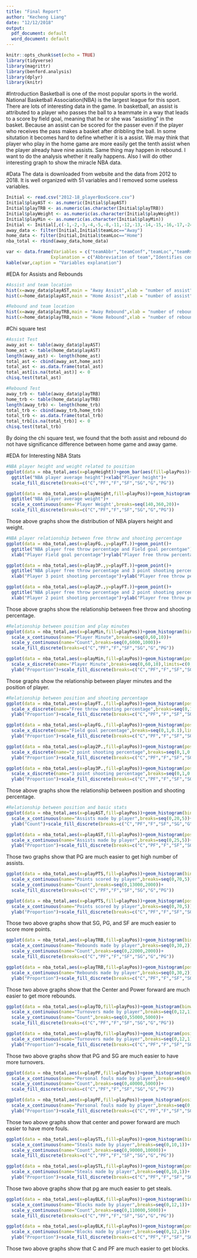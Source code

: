 ```yaml
---
title: "Final Report"
author: "Kecheng Liang"
date: "12/12/2018"
output:
  pdf_document: default
  word_document: default
---
```


```r
knitr::opts_chunk$set(echo = TRUE)
library(tidyverse)
library(magrittr)
library(benford.analysis)
library(dplyr)
library(knitr)
```

#Introduction
Basketball is one of the most popular sports in the world. National Basketball Association(NBA) is the largest league for this sport. There are lots of interesting data in the game. In basketball, an assist is attributed to a player who passes the ball to a teammate in a way that leads to a score by field goal, meaning that he or she was "assisting" in the basket. Because an assist can be scored for the passer even if the player who receives the pass makes a basket after dribbling the ball. In some situtation it becomes hard to define whether it is a assist. We may think that player who play in the home game are more easily get the tenth assist when the player already have nine assists. Same thing may happen in rebound. I want to do the analysis whether it really happens. Also I will do other interesting graph to show the miracle NBA data.

#Data
The data is downloaded from website and the data from 2012 to 2018. It is well organized with 51 variables and I removed some useless variables.
```r
Initial <- read.csv("2012-18_playerBoxScore.csv")
Initial$playAST <- as.numeric(Initial$playAST)
Initial$playTRB <- as.numeric(as.character(Initial$playTRB))
Initial$playWeight <- as.numeric(as.character(Initial$playWeight))
Initial$playMin <- as.numeric(as.character(Initial$playMin))
Initial <- Initial[,c(-1,-2,-3,-4,-5,-8,-11,-12,-13,-14,-15,-16,-17,-24,-48,-49,-50,-51)]
away_data <- filter(Initial,Initial$teamLoc=="Away")
home_data <- filter(Initial,Initial$teamLoc=="Home")
nba_total <- rbind(away_data,home_data)
```

```r
var <- data.frame(Variables = c("teamAbbr","teamConf","teamLoc","teamRslt","playDispNm","playStat","playMin","playPos","playHeight","playWeight","playPTS","playAST","playTO","playSTL","playBLK","playPF","playFGA","playFGM","playFG.","play2PA","play2PM","play2P.","play3PA","play3PM","play3P.","playFTA","playFTM","playFT.","playORB","playDRB","playTRB","opptAbbr","opptConf"),
                 Explanation = c("Abbreviation of team","Identifies conference of team","Identifies whether team is home or visitor","Identifies whether team has won or lost","Player display name","Identifies staring status of player","Player minutes on floor","Player position during game","Player height","Player weight","Points scored by player","Assists made by player","Turnovers made by player","Steals made by player","Blocks  made by player","Personal fouls made by player","Field goal attempts made by player","Field goal shots made by player","Field goal percentage made by player","Two point attempts made by player","Two point shots made by player","Two point percentage made by player","Three point attempts  made by player","Three point shots made by player","Three point percentage made by player","Free throw attempts made by player","Free throw shots made by player","Free throw percentage made by player","Offensive rebounds made by player","Defensive rebounds made by player","Total rebounds made by player","AAbbreviAtion of opponent","Identifies conference of opponent"))
kable(var,caption = "Variables explanation")
```

#EDA for Assists and Rebounds
```r
#Assist and team location
hist(x=away_data$playAST,main = "Away Assist",xlab = "number of assist")
hist(x=home_data$playAST,main = "Home Assist",xlab = "number of assist")

#Rebound and team location
hist(x=away_data$playTRB,main = "Away Rebound",xlab = "number of rebound")
hist(x=home_data$playTRB,main = "Home Rebound",xlab = "number of rebound")
```

#Chi square test
```r
#Assist Test
away_ast <- table(away_data$playAST)
home_ast <- table(home_data$playAST)
length(away_ast) <- length(home_ast)
total_ast <- cbind(away_ast,home_ast)
total_ast <- as.data.frame(total_ast)
total_ast[is.na(total_ast)] <- 0
chisq.test(total_ast)

#Rebound Test
away_trb <- table(away_data$playTRB)
home_trb <- table(home_data$playTRB)
length(away_trb) <- length(home_trb)
total_trb <- cbind(away_trb,home_trb)
total_trb <- as.data.frame(total_trb)
total_trb[is.na(total_trb)] <- 0
chisq.test(total_trb)
```
By doing the chi square test, we found that the both assist and rebound do not have significance difference between home game and away game.

#EDA for Interesting NBA Stats
```r
#NBA player height and weight related to position
ggplot(data = nba_total,aes(x=playHeight))+geom_bar(aes(fill=playPos))+
  ggtitle("NBA player average height")+xlab("Player height")+
  scale_fill_discrete(breaks=c("C","PF","F","SF","SG","G","PG"))

ggplot(data = nba_total,aes(x=playWeight,fill=playPos))+geom_histogram(binwidth = 5)+
  ggtitle("NBA player average weight")+
  scale_x_continuous(name='Player Weight',breaks=seq(140,360,20))+
  scale_fill_discrete(breaks=c("C","PF","F","SF","SG","G","PG"))
```
Those above graphs show the distribution of NBA players height and weight.

```r
#NBA player relationship between free throw and shooting percentage
ggplot(data = nba_total,aes(x=playFG.,y=playFT.))+geom_point()+
  ggtitle("NBA player free throw percentage and Field goal percentgae")+
  xlab("Player Field goal percentage")+ylab("Player free throw percentage")

ggplot(data = nba_total,aes(x=play3P.,y=playFT.))+geom_point()+
  ggtitle("NBA player free throw percentage and 3 point shooting percentgae")+
  xlab("Player 3 point shooting percentage")+ylab("Player free throw percentage")

ggplot(data = nba_total,aes(x=play2P.,y=playFT.))+geom_point()+
  ggtitle("NBA player free throw percentage and 2 point shooting percentgae")+
  xlab("Player 2 point shooting percentage")+ylab("Player free throw percentage")
```
Those above graphs show the relationship between free throw and shooting percentage.

```r
#Relationship between position and play minutes
ggplot(data = nba_total,aes(x=playMin,fill=playPos))+geom_histogram(binwidth = 1)+
  scale_x_continuous(name="Player Minute",breaks=seq(0,60,10))+
  scale_y_continuous(name="Count",breaks=seq(0,6000,1000))+
  scale_fill_discrete(breaks=c("C","PF","F","SF","SG","G","PG"))

ggplot(data = nba_total,aes(x=playMin,fill=playPos))+geom_histogram(position = "fill",binwidth = 1)+
  scale_x_discrete(name='Player Minute',breaks=seq(0,60,10),limits=c(0,60))+
  ylab("Proportion")+scale_fill_discrete(breaks=c("C","PF","F","SF","SG","G","PG"))
```
Those graphs show the relationship between player minutes and the position of player.

```r
#Relationship between position and shooting percentage
ggplot(data = nba_total,aes(x=playFT.,fill=playPos))+geom_histogram(position = "fill",binwidth = 0.1)+
  scale_x_discrete(name="Free throw shooting percentage",breaks=seq(0,1,0.1),limits=c(0,1))+
  ylab("Proportion")+scale_fill_discrete(breaks=c("C","PF","F","SF","SG","G","PG"))

ggplot(data = nba_total,aes(x=playFG.,fill=playPos))+geom_histogram(position = "fill",binwidth = 0.1)+
  scale_x_discrete(name="Field goal percentage",breaks=seq(0,1,0.1),limits=c(0,1))+
  ylab("Proportion")+scale_fill_discrete(breaks=c("C","PF","F","SF","SG","G","PG"))

ggplot(data = nba_total,aes(x=play2P.,fill=playPos))+geom_histogram(position = "fill",binwidth = 0.1)+
  scale_x_discrete(name="2 point shooting percentage",breaks=seq(0,1,0.1),limits=c(0,1))+
  ylab("Proportion")+scale_fill_discrete(breaks=c("C","PF","F","SF","SG","G","PG"))

ggplot(data = nba_total,aes(x=play3P.,fill=playPos))+geom_histogram(position = "fill",binwidth = 0.1)+
  scale_x_discrete(name="3 point shooting percentage",breaks=seq(0,1,0.1),limits=c(0,1))+
  ylab("Proportion")+scale_fill_discrete(breaks=c("C","PF","F","SF","SG","G","PG"))
```
Those above graphs show the relationship between position and shooting percentage.

```r
#Relationship between position and basic stats
ggplot(data = nba_total,aes(x=playAST,fill=playPos))+geom_histogram(binwidth = 1)+
  scale_x_continuous(name="Assists made by player",breaks=seq(0,20,5))+
  ylab("Count")+scale_fill_discrete(breaks=c("C","PF","F","SF","SG","G","PG"))

ggplot(data = nba_total,aes(x=playAST,fill=playPos))+geom_histogram(position="fill",binwidth = 1)+
  scale_x_continuous(name="Assists made by player",breaks=seq(0,25,5))+
  ylab("Proportion")+scale_fill_discrete(breaks=c("C","PF","F","SF","SG","G","PG"))
```
Those two graphs show that PG are much easier to get high number of assists.

```r
ggplot(data = nba_total,aes(x=playPTS,fill=playPos))+geom_histogram(binwidth = 1)+
  scale_x_continuous(name="Points scored by player",breaks=seq(0,70,5))+
  scale_y_continuous(name="Count",breaks=seq(0,13000,2000))+
  scale_fill_discrete(breaks=c("C","PF","F","SF","SG","G","PG"))

ggplot(data = nba_total,aes(x=playPTS,fill=playPos))+geom_histogram(position="fill",binwidth = 1)+
  scale_x_continuous(name="Points scored by player",breaks=seq(0,70,5))+
  ylab("Proportion")+scale_fill_discrete(breaks=c("C","PF","F","SF","SG","G","PG"))
```
Those two above graphs show that SG, PG, and SF are much easier to score more points.

```r
ggplot(data = nba_total,aes(x=playTRB,fill=playPos))+geom_histogram(binwidth = 1)+
  scale_x_continuous(name="Rebounds made by player",breaks=seq(0,30,2))+
  scale_y_continuous(name="Count",breaks=seq(0,22000,2000))+
  scale_fill_discrete(breaks=c("C","PF","F","SF","SG","G","PG"))

ggplot(data = nba_total,aes(x=playTRB,fill=playPos))+geom_histogram(position="fill",binwidth = 1)+
  scale_x_continuous(name="Rebounds made by player",breaks=seq(0,30,2))+
  ylab("Proportion")+scale_fill_discrete(breaks=c("C","PF","F","SF","SG","G","PG"))
```
Those two above graphs show that the Center and Power forward are much easier to get more rebounds.

```r
ggplot(data = nba_total,aes(x=playTO,fill=playPos))+geom_histogram(binwidth = 1)+
  scale_x_continuous(name="Turnovers made by player",breaks=seq(0,12,1))+
  scale_y_continuous(name="Count",breaks=seq(0,55000,5000))+
  scale_fill_discrete(breaks=c("C","PF","F","SF","SG","G","PG"))

ggplot(data = nba_total,aes(x=playTO,fill=playPos))+geom_histogram(position="fill",binwidth = 1)+
  scale_x_continuous(name="Turnovers made by player",breaks=seq(0,12,1))+
  ylab("Proportion")+scale_fill_discrete(breaks=c("C","PF","F","SF","SG","G","PG"))
```
Those two above graphs show that PG and SG are much easier to have more turnovers.

```r
ggplot(data = nba_total,aes(x=playPF,fill=playPos))+geom_histogram(binwidth = 1)+
  scale_x_continuous(name="Personal fouls made by player",breaks=seq(0,6,1))+
  scale_y_continuous(name="Count",breaks=seq(0,40000,5000))+
  scale_fill_discrete(breaks=c("C","PF","F","SF","SG","G","PG"))

ggplot(data = nba_total,aes(x=playPF,fill=playPos))+geom_histogram(position="fill",binwidth = 1)+
  scale_x_continuous(name="Personal fouls made by player",breaks=seq(0,6,1))+
  ylab("Proportion")+scale_fill_discrete(breaks=c("C","PF","F","SF","SG","G","PG"))
```
Those two above graphs show that center and power forward are much easier to have more fouls.

```r
ggplot(data = nba_total,aes(x=playSTL,fill=playPos))+geom_histogram(binwidth = 1)+
  scale_x_continuous(name="Steals made by player",breaks=seq(0,10,1))+
  scale_y_continuous(name="Count",breaks=seq(0,90000,10000))+
  scale_fill_discrete(breaks=c("C","PF","F","SF","SG","G","PG"))

ggplot(data = nba_total,aes(x=playSTL,fill=playPos))+geom_histogram(position="fill",binwidth = 1)+
  scale_x_continuous(name="Steals made by player",breaks=seq(0,10,1))+
  ylab("Proportion")+scale_fill_discrete(breaks=c("C","PF","F","SF","SG","G","PG"))
```
Those two above graphs show that pg are much easier to get steals.

```r
ggplot(data = nba_total,aes(x=playBLK,fill=playPos))+geom_histogram(binwidth = 1)+
  scale_x_continuous(name="Blocks made by player",breaks=seq(0,12,1))+
  scale_y_continuous(name="Count",breaks=seq(0,110000,5000))+
  scale_fill_discrete(breaks=c("C","PF","F","SF","SG","G","PG"))

ggplot(data = nba_total,aes(x=playBLK,fill=playPos))+geom_histogram(position="fill",binwidth = 1)+
  scale_x_continuous(name="Blocks made by player",breaks=seq(0,12,1))+
  ylab("Proportion")+scale_fill_discrete(breaks=c("C","PF","F","SF","SG","G","PG"))
```
Those two above graphs show that C and PF are much easier to get blocks.







